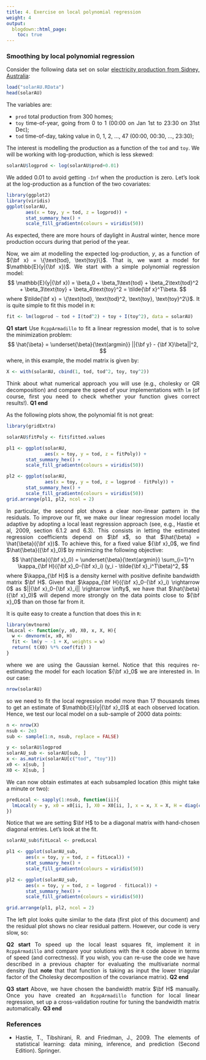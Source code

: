 ```yaml
---
title: 4. Exercise on local polynomial regression
weight: 4
output:
  blogdown::html_page:
    toc: true
---
```


<style>
body {
text-align: justify}
</style>

### Smoothing by local polynomial regression

Consider the following data set on solar [electricity production from Sidney, Australia](https://www.ausgrid.com.au/Industry/Our-Research/Data-to-share/Solar-home-electricity-data):
```r
load("solarAU.RData")
head(solarAU)
```
The variables are:

  - `prod` total production from 300 homes;
  - `toy` time-of-year, going from 0 to 1 (00:00 on Jan 1st to 23:30 on 31st Dec);
  - `tod` time-of-day, taking value in 0, 1, 2, ..., 47 (00:00, 00:30, ..., 23:30);
  
The interest is modelling the production as a function of the `tod` and `toy`. We will be working with log-production, which is less skewed:
```r
solarAU$logprod <- log(solarAU$prod+0.01)
```
We added $0.01$ to avoid getting `-Inf` when the production is zero. Let's look at the log-production as a function of the two covariates:
```r
library(ggplot2)
library(viridis)
ggplot(solarAU,
       aes(x = toy, y = tod, z = logprod)) +
       stat_summary_hex() +
       scale_fill_gradientn(colours = viridis(50))
```
As expected, there are more hours of daylight in Austral winter, hence more production occurs during that period of the year. 

Now, we aim at modelling the expected log-production, $y$, as a function of ${\bf x} = \{\text{tod}, \text{toy}\}$. That is, we want a model for $\mathbb{E}(y|{\bf x})$. We start with a simple polynomial regression model:
$$
\mathbb{E}(y|{\bf x}) = \beta_0 + \beta_1\text{tod} + \beta_2\text{tod}^2 + \beta_3\text{toy} + \beta_4\text{toy}^2 = \tilde{\bf x}^T\beta.
$$
where $\tilde{\bf x} = \{\text{tod}, \text{tod}^2, \text{toy}, \text{toy}^2\}$. It is quite simple to fit this model in `R`:
```r
fit <- lm(logprod ~ tod + I(tod^2) + toy + I(toy^2), data = solarAU) 
```

**Q1 start** Use `RcppArmadillo` to fit a linear regression model, that is to solve the minimization problem:
$$
\hat{\beta} = \underset{\beta}{\text{argmin}} ||{\bf y} - {\bf X}\beta||^2,
$$
where, in this example, the model matrix is given by:
```r
X <- with(solarAU, cbind(1, tod, tod^2, toy, toy^2))
```
Think about what numerical approach you will use (e.g., cholesky or QR decomposition) and compare the speed of your implementations with `lm` (of course, first you need to check whether your function gives correct results!).
**Q1 end**

As the following plots show, the polynomial fit is not great:
```r
library(gridExtra)

solarAU$fitPoly <- fit$fitted.values

pl1 <- ggplot(solarAU,
              aes(x = toy, y = tod, z = fitPoly)) +
       stat_summary_hex() +
       scale_fill_gradientn(colours = viridis(50))

pl2 <- ggplot(solarAU,
              aes(x = toy, y = tod, z = logprod - fitPoly)) +
       stat_summary_hex() +
       scale_fill_gradientn(colours = viridis(50))
grid.arrange(pl1, pl2, ncol = 2)
```
In particular, the second plot shows a clear non-linear pattern in the residuals. To improve our fit, we make our linear regression model locally adaptive by adopting a local least regression approach (see, e.g., Hastie et al, 2009, section 6.1.2 and 6.3). This consists in letting the estimated regression coefficients depend on $\bf x$, so that $\hat{\beta} = \hat{\beta}({\bf x})$. To achieve this, for a fixed value ${\bf x}_0$, we find $\hat{\beta}({\bf x}_0)$ by minimizing the following objective:
$$
\hat{\beta}({\bf x}_0) = \underset{\beta}{\text{argmin}} 
\sum_{i=1}^n \kappa_{\bf H}({\bf x}_0-{\bf x}_i) (y_i - \tilde{\bf x}_i^T\beta)^2,
$$
where $\kappa_{\bf H}$ is a density kernel with positive definite bandwidth matrix $\bf H$. Given that $\kappa_{\bf H}({\bf x}_0-{\bf x}_i) \rightarrow 0$ as $||{\bf x}_0-{\bf x}_i|| \rightarrow \infty$, we have that $\hat{\beta}({\bf x}_0)$ will depend more strongly on the data points close to ${\bf x}_0$ than on those far from it. 

It is quite easy to create a function that does this in `R`:
```r
library(mvtnorm)
lmLocal <- function(y, x0, X0, x, X, H){
  w <- dmvnorm(x, x0, H)
  fit <- lm(y ~ -1 + X, weights = w)
  return( t(X0) %*% coef(fit) )
}
```
where we are using the Gaussian kernel. Notice that this requires re-estimating the model for each location ${\bf x}_0$ we are interested in. In our case:
```r
nrow(solarAU)
```
so we need to fit the local regression model more than $17$ thousands times to get an estimate of $\mathbb{E}(y|{\bf x}_0)$ at each observed location. Hence, we test our local model on a sub-sample of 2000 data points: 
```r
n <- nrow(X)
nsub <- 2e3
sub <- sample(1:n, nsub, replace = FALSE)

y <- solarAU$logprod
solarAU_sub <- solarAU[sub, ]
x <- as.matrix(solarAU[c("tod", "toy")])
x0 <- x[sub, ]
X0 <- X[sub, ]
```
We can now obtain estimates at each subsampled location (this might take a minute or two):
```r
predLocal <- sapply(1:nsub, function(ii){
  lmLocal(y = y, x0 = x0[ii, ], X0 = X0[ii, ], x = x, X = X, H = diag(c(1, 0.1)^2))
})
```
Notice that we are setting $\bf H$ to be a diagonal matrix with hand-chosen diagonal entries. Let's look at the fit.
```r
solarAU_sub$fitLocal <- predLocal

pl1 <- ggplot(solarAU_sub,
       aes(x = toy, y = tod, z = fitLocal)) +
       stat_summary_hex() +
       scale_fill_gradientn(colours = viridis(50))

pl2 <- ggplot(solarAU_sub,
       aes(x = toy, y = tod, z = logprod - fitLocal)) +
       stat_summary_hex() +
       scale_fill_gradientn(colours = viridis(50))

grid.arrange(pl1, pl2, ncol = 2)
```
The left plot looks quite similar to the data (first plot of this document) and the residual plot shows no clear residual pattern. However, our code is very slow, so:

**Q2 start** To speed up the local least squares fit, implement it in `RcppArmadillo` and compare your solutions with the `R` code above in terms of speed (and correctness). If you wish, you can re-use the code we have described in a previous chapter for evaluating the multivariate normal density (but **note** that that function is taking as input the lower triagular factor of the Cholesky decomposition of the covariance matrix). **Q2 end**

**Q3 start** Above, we have chosen the bandwidth matrix $\bf H$ manually. Once you have created an `RcppArmadillo` function for local linear regression, set up a cross-validation routine for tuning the bandwidth matrix automatically. **Q3 end**

### References

- Hastie, T., Tibshirani, R. and Friedman, J., 2009. The elements of statistical learning: data mining, inference, and prediction (Second Edition). Springer.








